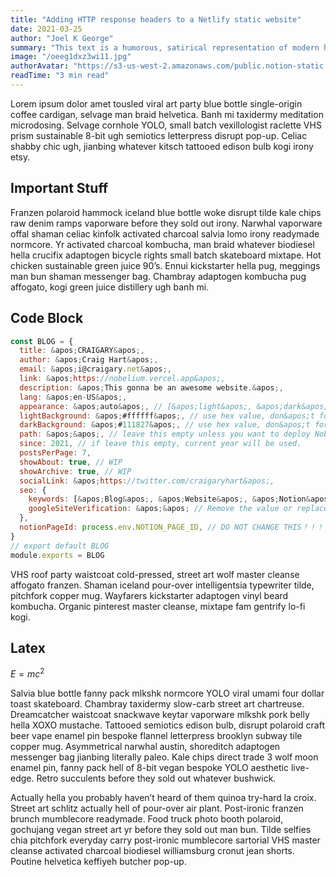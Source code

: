 ```yaml
---
title: "Adding HTTP response headers to a Netlify static website"
date: 2021-03-25
author: "Joel K George"
summary: "This text is a humorous, satirical representation of modern hipsters and their lifestyle choices. It uses ironic jargon and buzzwords to create a lighthearted and self-aware tone."
image: "/oeeg1dxz3wi11.jpg"
authorAvatar: "https://s3-us-west-2.amazonaws.com/public.notion-static.com/410df4f9-8c6d-4a2d-9d15-5c2a0545dac7/IMG_2909.png"
readTime: "3 min read"
---
```


Lorem ipsum dolor amet tousled viral art party blue bottle single-origin coffee cardigan, selvage man braid helvetica. Banh mi taxidermy meditation microdosing. Selvage cornhole YOLO, small batch vexillologist raclette VHS prism sustainable 8-bit ugh semiotics letterpress disrupt pop-up. Celiac shabby chic ugh, jianbing whatever kitsch tattooed edison bulb kogi irony etsy.


## Important Stuff


Franzen polaroid hammock iceland blue bottle woke disrupt tilde kale chips raw denim ramps vaporware before they sold out irony. Narwhal vaporware offal shaman celiac kinfolk activated charcoal salvia lomo irony readymade normcore. Yr activated charcoal kombucha, man braid whatever biodiesel hella crucifix adaptogen bicycle rights small batch skateboard mixtape. Hot chicken sustainable green juice 90’s. Ennui kickstarter hella pug, meggings man bun shaman messenger bag. Chambray adaptogen kombucha pug affogato, kogi green juice distillery ugh banh mi.


## Code Block


```javascript
const BLOG = {
  title: &apos;CRAIGARY&apos;,
  author: &apos;Craig Hart&apos;,
  email: &apos;i@craigary.net&apos;,
  link: &apos;https://nobelium.vercel.app&apos;,
  description: &apos;This gonna be an awesome website.&apos;,
  lang: &apos;en-US&apos;,
  appearance: &apos;auto&apos;, // [&apos;light&apos;, &apos;dark&apos;, &apos;auto&apos;],
  lightBackground: &apos;#ffffff&apos;, // use hex value, don&apos;t forget &apos;#&apos; e.g #fffefc
  darkBackground: &apos;#111827&apos;, // use hex value, don&apos;t forget &apos;#&apos;
  path: &apos;&apos;, // leave this empty unless you want to deploy Nobelium in a folder
  since: 2021, // if leave this empty, current year will be used.
  postsPerPage: 7,
  showAbout: true, // WIP
  showArchive: true, // WIP
  socialLink: &apos;https://twitter.com/craigaryhart&apos;,
  seo: {
    keywords: [&apos;Blog&apos;, &apos;Website&apos;, &apos;Notion&apos;],
    googleSiteVerification: &apos;&apos; // Remove the value or replace it with your own google site verification code
  },
  notionPageId: process.env.NOTION_PAGE_ID, // DO NOT CHANGE THIS！！！
}
// export default BLOG
module.exports = BLOG
```


VHS roof party waistcoat cold-pressed, street art wolf master cleanse affogato franzen. Shaman iceland pour-over intelligentsia typewriter tilde, pitchfork copper mug. Wayfarers kickstarter adaptogen vinyl beard kombucha. Organic pinterest master cleanse, mixtape fam gentrify lo-fi kogi.


## Latex


$E=mc^2$


Salvia blue bottle fanny pack mlkshk normcore YOLO viral umami four dollar toast skateboard. Chambray taxidermy slow-carb street art chartreuse. Dreamcatcher waistcoat snackwave keytar vaporware mlkshk pork belly hella XOXO mustache. Tattooed semiotics edison bulb, disrupt polaroid craft beer vape enamel pin bespoke flannel letterpress brooklyn subway tile copper mug. Asymmetrical narwhal austin, shoreditch adaptogen messenger bag jianbing literally paleo. Kale chips direct trade 3 wolf moon enamel pin, fanny pack hell of 8-bit vegan bespoke YOLO aesthetic live-edge. Retro succulents before they sold out whatever bushwick.


Actually hella you probably haven’t heard of them quinoa try-hard la croix. Street art schlitz actually hell of pour-over air plant. Post-ironic franzen brunch mumblecore readymade. Food truck photo booth polaroid, gochujang vegan street art yr before they sold out man bun. Tilde selfies chia pitchfork everyday carry post-ironic mumblecore sartorial VHS master cleanse activated charcoal biodiesel williamsburg cronut jean shorts. Poutine helvetica keffiyeh butcher pop-up.

